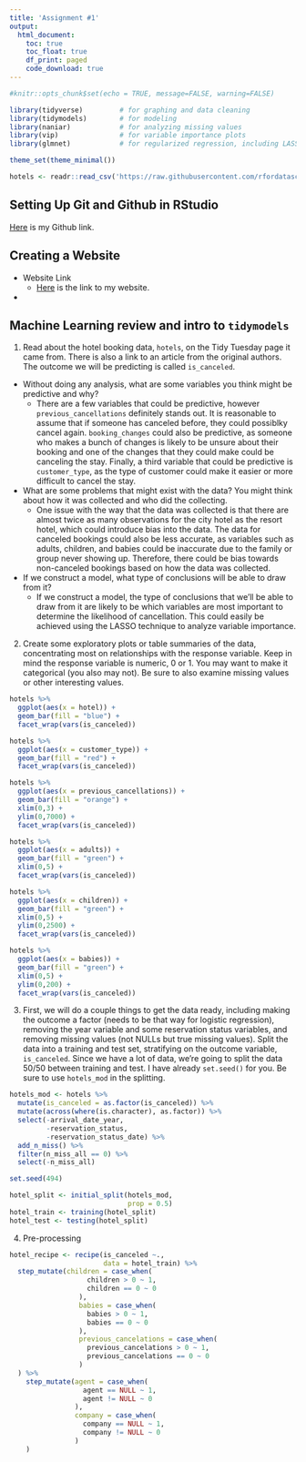 ```yaml
---
title: 'Assignment #1'
output: 
  html_document:
    toc: true
    toc_float: true
    df_print: paged
    code_download: true
---
```


```r
#knitr::opts_chunk$set(echo = TRUE, message=FALSE, warning=FALSE)
```

```r
library(tidyverse)         # for graphing and data cleaning
library(tidymodels)        # for modeling
library(naniar)            # for analyzing missing values
library(vip)               # for variable importance plots
library(glmnet)            # for regularized regression, including LASSO
```

```r
theme_set(theme_minimal())
```

```r
hotels <- readr::read_csv('https://raw.githubusercontent.com/rfordatascience/tidytuesday/master/data/2020/2020-02-11/hotels.csv')
```


## Setting Up Git and Github in RStudio

[Here](https://github.com/alexdenzler/STAT494_site_Denzler) is my Github link.


## Creating a Website

* Website Link
  + [Here](https://upbeat-hawking-b9ef26.netlify.app) is the link to my website.
  
* 


## Machine Learning review and intro to `tidymodels`

(@) Read about the hotel booking data, `hotels`, on the Tidy Tuesday page it came from. There is also a link to an article from the original authors. The outcome we will be predicting is called `is_canceled`.

* Without doing any analysis, what are some variables you think might be predictive and why?
  + There are a few variables that could be predictive, however `previous_cancellations` definitely stands out. It is reasonable to assume that if someone has canceled before, they could possiblky cancel again. `booking_changes` could also be predictive, as someone who makes a bunch of changes is likely to be unsure about their booking and one of the changes that they could make could be canceling the stay. Finally, a third variable that could be predictive is `customer_type`, as the type of customer could make it easier or more difficult to cancel the stay. 
  
* What are some problems that might exist with the data? You might think about how it was collected and who did the collecting.
  + One issue with the way that the data was collected is that there are almost twice as many observations for the city hotel as the resort hotel, which could introduce bias into the data. The data for canceled bookings could also be less accurate, as variables such as adults, children, and babies could be inaccurate due to the family or group never showing up. Therefore, there could be bias towards non-canceled bookings based on how the data was collected.
  
* If we construct a model, what type of conclusions will be able to draw from it?
  + If we construct a model, the type of conclusions that we'll be able to draw from it are likely to be which variables are most important to determine the likelihood of cancellation. This could easily be achieved using the LASSO technique to analyze variable importance.
  

(@) Create some exploratory plots or table summaries of the data, concentrating most on relationships with the response variable. Keep in mind the response variable is numeric, 0 or 1. You may want to make it categorical (you also may not). Be sure to also examine missing values or other interesting values.

```r
hotels %>% 
  ggplot(aes(x = hotel)) + 
  geom_bar(fill = "blue") + 
  facet_wrap(vars(is_canceled))
```
```r
hotels %>% 
  ggplot(aes(x = customer_type)) + 
  geom_bar(fill = "red") +
  facet_wrap(vars(is_canceled))
```

```r
hotels %>% 
  ggplot(aes(x = previous_cancellations)) +
  geom_bar(fill = "orange") +
  xlim(0,3) +
  ylim(0,7000) +
  facet_wrap(vars(is_canceled))
```


```r
hotels %>% 
  ggplot(aes(x = adults)) + 
  geom_bar(fill = "green") +
  xlim(0,5) +
  facet_wrap(vars(is_canceled))
```
```r
hotels %>% 
  ggplot(aes(x = children)) + 
  geom_bar(fill = "green") +
  xlim(0,5) +
  ylim(0,2500) +
  facet_wrap(vars(is_canceled))
```

```r
hotels %>% 
  ggplot(aes(x = babies)) + 
  geom_bar(fill = "green") +
  xlim(0,5) +
  ylim(0,200) +
  facet_wrap(vars(is_canceled))
```


(@) First, we will do a couple things to get the data ready, including making the outcome a factor (needs to be that way for logistic regression), removing the year variable and some reservation status variables, and removing missing values (not NULLs but true missing values). Split the data into a training and test set, stratifying on the outcome variable, `is_canceled`. Since we have a lot of data, we’re going to split the data 50/50 between training and test. I have already `set.seed()` for you. Be sure to use `hotels_mod` in the splitting.

```r
hotels_mod <- hotels %>% 
  mutate(is_canceled = as.factor(is_canceled)) %>% 
  mutate(across(where(is.character), as.factor)) %>% 
  select(-arrival_date_year,
         -reservation_status,
         -reservation_status_date) %>% 
  add_n_miss() %>% 
  filter(n_miss_all == 0) %>% 
  select(-n_miss_all)

set.seed(494)
```

```r
hotel_split <- initial_split(hotels_mod,
                             prop = 0.5)
hotel_train <- training(hotel_split)
hotel_test <- testing(hotel_split)
```

(@) Pre-processing

```r
hotel_recipe <- recipe(is_canceled ~.,
                       data = hotel_train) %>% 
  step_mutate(children = case_when(
                   children > 0 ~ 1,
                   children == 0 ~ 0
                 ),
                 babies = case_when(
                   babies > 0 ~ 1,
                   babies == 0 ~ 0
                 ),
                 previous_cancelations = case_when(
                   previous_cancelations > 0 ~ 1,
                   previous_cancelations == 0 ~ 0
                 )
  ) %>% 
    step_mutate(agent = case_when(
                  agent == NULL ~ 1,
                  agent != NULL ~ 0
                ),
                company = case_when(
                  company == NULL ~ 1,
                  company != NULL ~ 0
                )
    ) 
      
  
```




